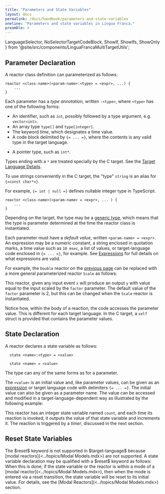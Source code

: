 ```yaml
---
title: "Parameters and State Variables"
layout: docs
permalink: /docs/handbook/parameters-and-state-variables
oneline: "Parameters and state variables in Lingua Franca."
preamble: >
---
```


  LanguageSelector,
  NoSelectorTargetCodeBlock,
  ShowIf, ShowIfs, ShowOnly
} from '@site/src/components/LinguaFrancaMultiTargetUtils';

<LanguageSelector c cpp py rs ts />

## Parameter Declaration

A reactor class definition can parameterized as follows:

<ShowIfs>
<ShowIf c cpp ts rs>

```lf
reactor <class-name>(<param-name>:<type> = <expr>, ...) {
    ...
}
```

Each parameter has a _type annotation_, written `:<type>`, where `<type>` has one of the following forms:

- An identifier, such as `int`<span class="lf-cpp">, possibly followed by a type argument, e.g. `vector<int>`</span>.
- An array type `type[]`<span class="lf-c lf-cpp lf-rs"> and `type[integer]`</span>.
- The keyword $time$, which designates a time value.
- A code block delimited by `{= ... =}`, where the contents is any valid type in the target language.

<ShowOnly c cpp>

- A pointer type, such as `int*`.

</ShowOnly>

<ShowOnly c>

Types ending with a `*` are treated specially by the C target. See the [Target Language Details](<../reference/Target Language Details.mdx>).

To use strings conveniently in the C target, the "type" `string` is an alias for `{=const char*=}`.

</ShowOnly>

<ShowOnly ts>

For example, `{= int | null =}` defines nullable integer type in TypeScript.

</ShowOnly>
</ShowIf>


<ShowIf py>

```lf
reactor <class-name>(<param-name> = <expr>, ... ) {
    ...
}
```

</ShowIf>
</ShowIfs>


Depending on the target, the type may be a [generic type](<../topics/Generics.mdx>), which means that the type is parameter determined at the time the reactor class is instantiated.

Each parameter must have a _default value_, written `<param-name> = <expr>`. An expression may be a numeric constant, a string enclosed in quotation marks, a time value such as `10 msec`, a list of values, or target-language code enclosed in `{= ... =}`, for example. See [Expressions](<../reference/Expressions.mdx>) for full details on what expressions are valid.

For example, the `Double` reactor on the [previous page](<../topics/Inputs and Outputs.mdx>) can be replaced with a more general parameterized reactor `Scale` as follows:


<NoSelectorTargetCodeBlock c={C_Scale} cpp={Cpp_Scale} py={Py_Scale} rs={Rs_Scale} ts={TS_Scale} lf />

This reactor, given any input event `x` will produce an output `y` with value equal to the input scaled by the `factor` parameter. The default value of the `factor` parameter is 2, but this can be changed when the `Scale` reactor is instantiated.

Notice how, within the body of a reaction, the code accesses the parameter value. This is different for each target language. <span class="lf-c">In the C target, a `self` struct is provided that contains the parameter values.</span>

## State Declaration

A reactor declares a state variable as follows:

<ShowIfs>
<ShowIf c cpp ts rs>

```lf
  state <name>:<type> = <value>
```

</ShowIf>
<ShowIf py>

```lf
  state <name> = <value>
```

</ShowIf>
</ShowIfs>

The type can any of the same forms as for a parameter.

The `<value>` is an initial value and, like parameter values, can be given as an [expression](<../reference/Expressions.mdx>) or target language code with delimiters `{= ... =}`. The initial value can also be given as a parameter name. The value can be accessed and modified in a target-language-dependent way as illustrated by the following example:


<NoSelectorTargetCodeBlock c={C_Count} cpp={Cpp_Count} py={Py_Count} rs={Rs_Count} ts={TS_Count} lf />

This reactor has an integer state variable named `count`, and each time its reaction is invoked, it outputs the value of that state variable and increments it. The reaction is triggered by a $timer$, discussed in the next section.

## Reset State Variables

<ShowIfs>
  <ShowIf cpp ts rs>
    The $reset$ keyword is not supported in $target-language$ because [modal reactors](<../topics/Modal Models.mdx>) are not supported.
  </ShowIf>

  <ShowIf c py>
    A state variable declaration may be qualified with a $reset$ keyword as follows:
    <NoSelectorTargetCodeBlock lf
      c="reset state <name>:<type> = <value>" 
      py="reset state <name> = <value>" 
    />
    When this is done, if the state variable or the reactor is within a mode of a [modal reactor](<../topics/Modal Models.mdx>), then when the mode is entered via a reset transition, the state variable will be reset to its initial value. For details, see the [Modal Reactors](<../topics/Modal Models.mdx>) section.

  </ShowIf>
</ShowIfs>
